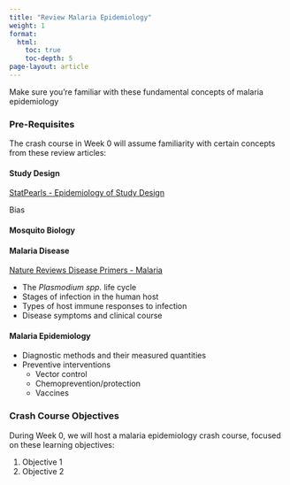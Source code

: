 ```yaml
---
title: "Review Malaria Epidemiology"
weight: 1
format: 
  html: 
    toc: true
    toc-depth: 5
page-layout: article
---
```


Make sure you're familiar with these fundamental concepts of malaria epidemiology 


### Pre-Requisites

The crash course in Week 0 will assume familiarity with certain concepts from these review articles:

#### Study Design

[StatPearls - Epidemiology of Study Design](https://www.ncbi.nlm.nih.gov/books/NBK470342/)

Bias

#### Mosquito Biology

#### Malaria Disease

[Nature Reviews Disease Primers - Malaria](https://www.nature.com/articles/nrdp201750#Sec3)

* The *Plasmodium spp.* life cycle  
* Stages of infection in the human host  
* Types of host immune responses to infection  
* Disease symptoms and clinical course  


#### Malaria Epidemiology

* Diagnostic methods and their measured quantities  
* Preventive interventions
  * Vector control
  * Chemoprevention/protection
  * Vaccines

### Crash Course Objectives
During Week 0, we will host a malaria epidemiology crash course, focused on these learning objectives:  

1. Objective 1  
2. Objective 2


